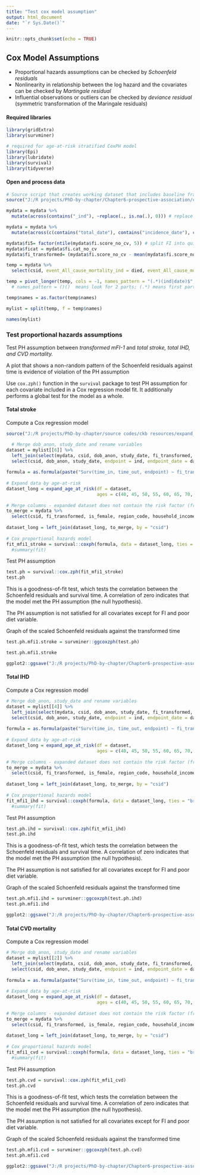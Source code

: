 ```yaml
---
title: "Test cox model assumption"
output: html_document
date: "`r Sys.Date()`"
---
```


```r
knitr::opts_chunk$set(echo = TRUE)
```

## Cox Model Assumptions

 - Proportional hazards assumptions can be checked by *Schoenfeld residuals*
 - Nonlinearity in relationship between the log hazard and the covariates can be checked by *Martingale residual*
 - Influential observations or outliers can be checked by *deviance residual* (symmetric transformation of the Maringale residuals)
 
#### Required libraries

```r
library(gridExtra)
library(survminer)

# required for age-at-risk stratified CoxPH model
library(Epi)
library(lubridate)
library(survival)   
library(tidyverse)
```

#### Open and process data

```r
# Source script that creates working dataset that includes baseline frailty scores and CVD outcomes with key baseline covariates
source("J:/R projects/PhD-by-chapter/Chapter6-prospective-association/code/source/script to open and process dataset to analyse baseline frailty and outcomes.R")

mydata = mydata %>% 
  mutate(across(contains("_ind"), ~replace(., is.na(.), 0))) # replace missing values with zeros for dummy variables 

mydata = mydata %>% 
  mutate(across(c(contains("total_date"), contains("incidence_date"), contains("fatal_date"), date_of_death), ~replace(., is.na(.), censoring_date))) # if empty dates (i.e. no event), then replace empty values with censoring date

mydata$fi5= factor(ntile(mydata$fi.score_no_cv, 5)) # split FI into quintile groups 
mydata$ficat = mydata$fi.cat_no_cv
mydata$fi_transformed= (mydata$fi.score_no_cv - mean(mydata$fi.score_no_cv))/sd(mydata$fi.score_no_cv) # per 1 SD

temp = mydata %>% 
  select(csid, event_All_cause_mortality_ind = died, event_All_cause_mortality_date = date_of_death, contains("Stroke_total"), contains("IHD_total"), contains("Fatal_CVD_total"))

temp = pivot_longer(temp, cols = -1, names_pattern = "(.*)(ind|date)$", names_to = c("names", ".value"))
  # names_pattern = ()()  means look for 2 parts; (.*) means first part should have zero or more characters; (ind|date)$ means the second part should end either as ind or date

temp$names = as.factor(temp$names)

mylist = split(temp, f = temp$names)
```

```r
names(mylist)
```

### Test proportional hazards assumptions

Test PH assumption between *transformed mFI-1* and *total stroke, total IHD, and CVD mortality.*

A plot that shows a non-random pattern of the Schoenfeld residuals against time is evidence of violation of the PH assumption

Use `cox.zph()` function in the `survival` package to test PH assumption for each covariate included in a Cox regression model fit. It additionally performs a global test for the model as a whole.

#### Total stroke

Compute a Cox regression model

```r
source("J:/R projects/PhD-by-chapter/source codes/ckb resources/expand_age_at_risk.R")

  # Merge dob_anon, study_date and rename variables
dataset = mylist[[6]] %>% 
  left_join(select(mydata, csid, dob_anon, study_date, fi_transformed, is_female), by = "csid") %>% # mydata contains frailty variable and other covariates
  select(csid, dob_anon, study_date, endpoint = ind, endpoint_date = date, fi_transformed, is_female)
  
formula = as.formula(paste("Surv(time_in, time_out, endpoint) ~ fi_transformed + strata(as.factor(XAgeGrp)) + is_female + region_code + household_income + marital_status + occupation + highest_education + hypertension_diag + diabetes_diag + alcohol_category + smoking_group + fat_body_mass_kg + poor_diet + met"))
    
# Expand data by age-at-risk
dataset_long = expand_age_at_risk(df = dataset,
                                  ages = c(40, 45, 50, 55, 60, 65, 70, 75, 80))
  
# Merge columns - expanded dataset does not contain the risk factor (frailty) or other covariates
to_merge = mydata %>% 
  select(csid, fi_transformed, is_female, region_code, household_income, marital_status, occupation, highest_education, met, hypertension_diag, diabetes_diag, alcohol_category, smoking_group, fat_body_mass_kg, poor_diet)
  
dataset_long = left_join(dataset_long, to_merge, by = "csid")
  
# Cox proportional hazards model
fit_mfi1_stroke = survival::coxph(formula, data = dataset_long, ties = "breslow") # the expanded dataframe contains 'XAgeGrp' column which can be used to stratify the CoxPH model, the time columns specify the start and end time for intervals
  #summary(fit)
```

Test PH assumption

```r
test.ph = survival::cox.zph(fit_mfi1_stroke)
test.ph
```

This is a goodness-of-fit test, which tests the correlation between the Schoenfeld residuals and survival time. A correlation of zero indicates that the model met the PH assumption (the null hypothesis).

The PH assumption is not satisfied for all covariates except for FI and poor diet variable.

Graph of the scaled Schoenfeld residuals against the transformed time

```r
test.ph.mfi1.stroke = survminer::ggcoxzph(test.ph)

test.ph.mfi1.stroke

ggplot2::ggsave("J:/R projects/PhD-by-chapter/Chapter6-prospective-association/outputs/assumptions/testPH-mFi1-totalstroke.png", width=45, height=45, units="cm", gridExtra::arrangeGrob(grobs = test.ph.mfi1.stroke))
```

#### Total IHD

Compute a Cox regression model

```r
# Merge dob_anon, study_date and rename variables
dataset = mylist[[4]] %>% 
  left_join(select(mydata, csid, dob_anon, study_date, fi_transformed, is_female), by = "csid") %>% # mydata contains frailty variable and other covariates
  select(csid, dob_anon, study_date, endpoint = ind, endpoint_date = date, fi_transformed, is_female)
  
formula = as.formula(paste("Surv(time_in, time_out, endpoint) ~ fi_transformed + strata(as.factor(XAgeGrp)) + is_female + region_code + household_income + marital_status + occupation + highest_education + hypertension_diag + diabetes_diag + alcohol_category + smoking_group + fat_body_mass_kg + poor_diet + met"))
    
# Expand data by age-at-risk
dataset_long = expand_age_at_risk(df = dataset,
                                  ages = c(40, 45, 50, 55, 60, 65, 70, 75, 80))
  
# Merge columns - expanded dataset does not contain the risk factor (frailty) or other covariates
to_merge = mydata %>% 
  select(csid, fi_transformed, is_female, region_code, household_income, marital_status, occupation, highest_education, met, hypertension_diag, diabetes_diag, alcohol_category, smoking_group, fat_body_mass_kg, poor_diet)
  
dataset_long = left_join(dataset_long, to_merge, by = "csid")
  
# Cox proportional hazards model
fit_mfi1_ihd = survival::coxph(formula, data = dataset_long, ties = "breslow") # the expanded dataframe contains 'XAgeGrp' column which can be used to stratify the CoxPH model, the time columns specify the start and end time for intervals
  #summary(fit)
```

Test PH assumption

```r
test.ph.ihd = survival::cox.zph(fit_mfi1_ihd)
test.ph.ihd
```

This is a goodness-of-fit test, which tests the correlation between the Schoenfeld residuals and survival time. A correlation of zero indicates that the model met the PH assumption (the null hypothesis).

The PH assumption is not satisfied for all covariates except for FI and poor diet variable.

Graph of the scaled Schoenfeld residuals against the transformed time

```r
test.ph.mfi1.ihd = survminer::ggcoxzph(test.ph.ihd)
test.ph.mfi1.ihd 

ggplot2::ggsave("J:/R projects/PhD-by-chapter/Chapter6-prospective-association/outputs/assumptions/testPH-mFi1-totalihd.png", width=45, height=45, units="cm", gridExtra::arrangeGrob(grobs = test.ph.mfi1.ihd))
```

#### Total CVD mortality

Compute a Cox regression model

```r
# Merge dob_anon, study_date and rename variables
dataset = mylist[[2]] %>% 
  left_join(select(mydata, csid, dob_anon, study_date, fi_transformed, is_female), by = "csid") %>% # mydata contains frailty variable and other covariates
  select(csid, dob_anon, study_date, endpoint = ind, endpoint_date = date, fi_transformed, is_female)
  
formula = as.formula(paste("Surv(time_in, time_out, endpoint) ~ fi_transformed + strata(as.factor(XAgeGrp)) + is_female + region_code + household_income + marital_status + occupation + highest_education + hypertension_diag + diabetes_diag + alcohol_category + smoking_group + fat_body_mass_kg + poor_diet + met"))
    
# Expand data by age-at-risk
dataset_long = expand_age_at_risk(df = dataset,
                                  ages = c(40, 45, 50, 55, 60, 65, 70, 75, 80))
  
# Merge columns - expanded dataset does not contain the risk factor (frailty) or other covariates
to_merge = mydata %>% 
  select(csid, fi_transformed, is_female, region_code, household_income, marital_status, occupation, highest_education, met, hypertension_diag, diabetes_diag, alcohol_category, smoking_group, fat_body_mass_kg, poor_diet)
  
dataset_long = left_join(dataset_long, to_merge, by = "csid")
  
# Cox proportional hazards model
fit_mfi1_cvd = survival::coxph(formula, data = dataset_long, ties = "breslow") # the expanded dataframe contains 'XAgeGrp' column which can be used to stratify the CoxPH model, the time columns specify the start and end time for intervals
  #summary(fit)
```

Test PH assumption

```r
test.ph.cvd = survival::cox.zph(fit_mfi1_cvd)
test.ph.cvd
```

This is a goodness-of-fit test, which tests the correlation between the Schoenfeld residuals and survival time. A correlation of zero indicates that the model met the PH assumption (the null hypothesis).

The PH assumption is not satisfied for all covariates except for FI and poor diet variable.

Graph of the scaled Schoenfeld residuals against the transformed time

```r
test.ph.mfi1.cvd = survminer::ggcoxzph(test.ph.cvd)
test.ph.mfi1.cvd 

ggplot2::ggsave("J:/R projects/PhD-by-chapter/Chapter6-prospective-association/outputs/assumptions/testPH-mFi1-totalcvd.png", width=45, height=45, units="cm", gridExtra::arrangeGrob(grobs = test.ph.mfi1.cvd))
```